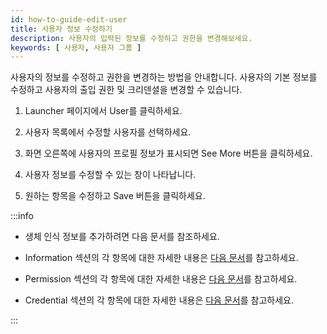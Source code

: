 ```yaml
---
id: how-to-guide-edit-user
title: 사용자 정보 수정하기
description: 사용자의 입력된 정보를 수정하고 권한을 변경해보세요.
keywords: [ 사용자, 사용자 그룹 ]
---
```


사용자의 정보를 수정하고 권한을 변경하는 방법을 안내합니다. 사용자의 기본 정보를 수정하고 사용자의 출입 권한 및 크리덴셜을 변경할 수 있습니다.

1. <Cmd>Launcher</Cmd> 페이지에서 <Cmd>User</Cmd>를 클릭하세요. 

1. 사용자 목록에서 수정할 사용자를 선택하세요.

1. 화면 오른쪽에 사용자의 프로필 정보가 표시되면 <Cmd>See More</Cmd> 버튼을 클릭하세요.

1. 사용자 정보를 수정할 수 있는 창이 나타납니다.

1. 원하는 항목을 수정하고 <Cmd>Save</Cmd> 버튼을 클릭하세요.

:::info

* 생체 인식 정보를 추가하려면 다음 문서를 참조하세요.

* <Cmd>Information</Cmd> 섹션의 각 항목에 대한 자세한 내용은 [다음 문서](how-to-guide-add-user#information)를 참고하세요.

* <Cmd>Permission</Cmd> 섹션의 각 항목에 대한 자세한 내용은 [다음 문서](how-to-guide-add-user#permission)를 참고하세요.

* <Cmd>Credential</Cmd> 섹션의 각 항목에 대한 자세한 내용은 [다음 문서](how-to-guide-add-user#credential)를 참고하세요.

:::